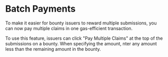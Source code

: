 # Batch Payments

To make it easier for bounty issuers to reward multiple submissions, you can now pay multiple claims in one gas-efficient transaction. 

To use this feature, issuers can click "Pay Multiple Claims" at the top of the submissions on a bounty. When specifying the amount, nter any amount less than the remaining amount in the bounty. 